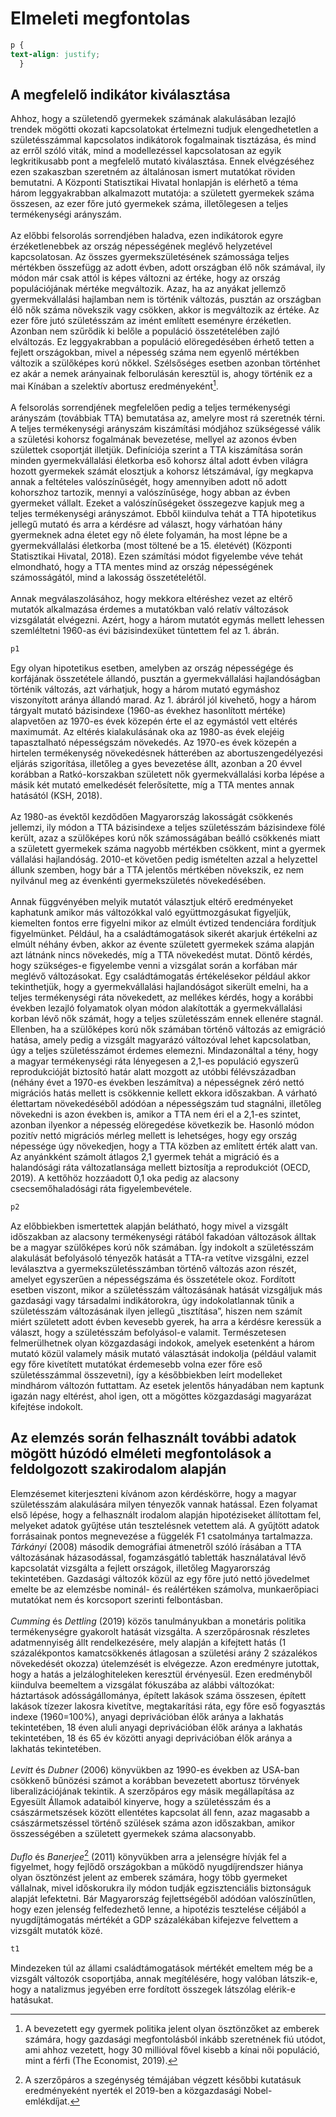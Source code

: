 # Elmeleti megfontolas

```{css, echo=FALSE}
p {
text-align: justify;
  }
```

## A megfelelő indikátor kiválasztása

Ahhoz, hogy a születendő gyermekek számának alakulásában lezajló trendek mögötti okozati kapcsolatokat értelmezni tudjuk elengedhetetlen a születésszámmal kapcsolatos indikátorok fogalmainak tisztázása, és mind az erről szóló viták, mind a modellezéssel kapcsolatosan az egyik legkritikusabb pont a megfelelő mutató kiválasztása. Ennek elvégzéséhez ezen szakaszban szeretném az általánosan ismert mutatókat röviden bemutatni. A Központi Statisztikai Hivatal honlapján is elérhető a téma három leggyakrabban alkalmazott mutatója: a született gyermekek száma összesen, az ezer főre jutó gyermekek száma, illetőlegesen a teljes termékenységi arányszám.\
\
Az előbbi felsorolás sorrendjében haladva, ezen indikátorok egyre érzéketlenebbek az ország népességének meglévő helyzetével kapcsolatosan. Az összes gyermekszületésének számossága teljes mértékben összefügg az adott évben, adott országban élő nők számával, ily módon már csak attól is képes változni az értéke, hogy az ország populációjának mértéke megváltozik. Azaz, ha az anyákat jellemző gyermekvállalási hajlamban nem is történik változás, pusztán az országban élő nők száma növekszik vagy csökken, akkor is megváltozik az értéke. Az ezer főre jutó születésszám az imént említett eseményre érzéketlen. Azonban nem szűrődik ki belőle a populáció összetételében zajló elváltozás. Ez leggyakrabban a populáció elöregedésében érhető tetten a fejlett országokban, mivel a népesség száma nem egyenlő mértékben változik a szülőképes korú nőkkel. Szélsőséges esetben azonban történhet ez akár a nemek arányainak felborulásán keresztül is, ahogy történik ez a mai Kínában a szelektív abortusz eredményeként^[A bevezetett egy gyermek politika jelent olyan ösztönzőket az emberek számára, hogy gazdasági megfontolásból inkább szeretnének fiú utódot, ami ahhoz vezetett, hogy 30 millióval fővel kisebb a kínai női populáció, mint a férfi (The Economist, 2019).].\
\
A felsorolás sorrendjének megfelelően pedig a teljes termékenységi arányszám (továbbiak TTA) bemutatása az, amelyre most rá szeretnék térni. A teljes termékenységi arányszám kiszámítási módjához szükségessé válik a születési kohorsz fogalmának bevezetése, mellyel az azonos évben születtek csoportját illetjük. Definíciója szerint a TTA kiszámítása során minden gyermekvállalási életkorba eső kohorsz által adott évben világra hozott gyermekek számát elosztjuk a kohorsz létszámával, így megkapva annak a feltételes valószínűségét, hogy amennyiben adott nő adott kohorszhoz tartozik, mennyi a valószínűsége, hogy abban az évben gyermeket vállalt. Ezeket a valószínűségeket összegezve kapjuk meg a teljes termékenységi arányszámot. Ebből kiindulva tehát a TTA hipotetikus jellegű mutató és arra a kérdésre ad választ, hogy várhatóan hány gyermeknek adna életet egy nő élete folyamán, ha most lépne be a gyermekvállalási életkorba (most töltené be a 15. életévét) (Központi Statisztikai Hivatal, 2018). Ezen számítási módot figyelembe véve tehát elmondható, hogy a TTA mentes mind az ország népességének számosságától, mind a lakosság összetételétől.\
\
Annak megválaszolásához, hogy mekkora eltéréshez vezet az eltérő mutatók alkalmazása érdemes a mutatókban való relatív változások vizsgálatát elvégezni. Azért, hogy a három mutatót egymás mellett lehessen szemléltetni 1960-as évi bázisindexüket tüntettem fel az 1. ábrán.

```{r echo=FALSE, fig.height=7, fig.width=10}
p1
```

Egy olyan hipotetikus esetben, amelyben az ország népességége és korfájának összetétele állandó, pusztán a gyermekvállalási hajlandóságban történik változás, azt várhatjuk, hogy a három mutató egymáshoz viszonyított aránya állandó marad. Az 1. ábráról jól kivehető, hogy a három tárgyalt mutató bázisindexe (1960-as évekhez hasonlított mértéke) alapvetően az 1970-es évek közepén érte el az egymástól vett eltérés maximumát. Az eltérés kialakulásának oka az 1980-as évek elejéig tapasztalható népességszám növekedés. Az 1970-es évek közepén a hirtelen termékenység növekedésnek hátterében az abortuszengedélyezési eljárás szigorítása, illetőleg a gyes bevezetése állt, azonban a 20 évvel korábban a Ratkó-korszakban született nők gyermekvállalási korba lépése a másik két mutató emelkedését felerősítette, míg a TTA mentes annak hatásától (KSH, 2018).\
\
Az 1980-as évektől kezdődően Magyarország lakosságát csökkenés jellemzi, ily módon a TTA bázisindexe a teljes születésszám bázisindexe fölé került, azaz a szülőképes korú nők számosságában beálló csökkenés miatt a született gyermekek száma nagyobb mértékben csökkent, mint a gyermek vállalási hajlandóság. 2010-et követően pedig ismételten azzal a helyzettel állunk szemben, hogy bár a TTA jelentős mértkében növekszik, ez nem nyilvánul meg az évenkénti gyermekszületés növekedésében.\
\
Annak függvényében melyik mutatót választjuk eltérő eredményeket kaphatunk amikor más változókkal való együttmozgásukat figyeljük, kiemelten fontos erre figyelni mikor az elmúlt évtized tendenciára fordítjuk figyelmünket. Például, ha a családtámogatások sikerét akarjuk értékelni az elmúlt néhány évben, akkor az évente született gyermekek száma alapján azt látnánk nincs növekedés, míg a TTA növekedést mutat. Döntő kérdés, hogy szükséges-e figyelembe venni a vizsgálat során a korfában már meglévő változásokat. Egy családtámogatás értékelésekor például akkor tekinthetjük, hogy a gyermekvállalási hajlandóságot sikerült emelni, ha a teljes termékenységi ráta növekedett, az mellékes kérdés, hogy a korábbi években lezajló folyamatok olyan módon alakították a gyermekvállalási korban lévő nők számát, hogy a teljes születésszám ennek ellenére stagnál. Ellenben, ha a szülőképes korú nők számában történő változás az emigráció hatása, amely pedig a vizsgált magyarázó változóval lehet kapcsolatban, úgy a teljes születésszámot érdemes elemezni. Mindazonáltal a tény, hogy a magyar termékenységi ráta lényegesen a 2,1-es populáció egyszerű reprodukcióját biztosító határ alatt mozgott az utóbbi félévszázadban (néhány évet a 1970-es években leszámítva) a népességnek zéró nettó migrációs hatás mellett is csökkennie kellett ekkora időszakban. A várható élettartam növekedéséből adódóan a népességszám tud stagnálni, illetőleg növekedni is azon években is, amikor a TTA nem éri el a 2,1-es szintet, azonban ilyenkor a népesség elöregedése következik be. Hasonló módon pozitív nettó migrációs mérleg mellett is lehetséges, hogy egy ország népessége úgy növekedjen, hogy a TTA közben az említett érték alatt van. Az anyánkként számolt átlagos 2,1 gyermek tehát a migráció és a halandósági ráta változatlansága mellett biztosítja a reprodukciót (OECD, 2019). A kettőhöz hozzáadott 0,1 oka pedig az alacsony csecsemőhaladósági ráta figyelembevétele.

```{r fig.height=7, fig.width=10}
p2
```

Az előbbiekben ismertettek alapján belátható, hogy mivel a vizsgált időszakban az alacsony termékenységi rátából fakadóan változások álltak be a magyar szülőképes korú nők számában. Így indokolt a születésszám alakulását befolyásoló tényezők hatását a TTA-ra vetítve vizsgálni, ezzel leválasztva a gyermekszületésszámban történő változás azon részét, amelyet egyszerűen a népességszáma és összetétele okoz. Fordított esetben viszont, mikor a születésszám változásának hatását vizsgáljuk más gazdasági vagy társadalmi indikátorokra, úgy indokolatlannak tűnik a születésszám változásának ilyen jellegű „tisztítása”, hiszen nem számít miért született adott évben kevesebb gyerek, ha arra a kérdésre keressük a választ, hogy a születésszám befolyásol-e valamit. Természetesen felmerülhetnek olyan közgazdasági indokok, amelyek esetenként a három mutató közül valamely másik mutató választását indokolja (például valamit egy főre kivetített mutatókat érdemesebb volna ezer főre eső születésszámmal összevetni), így a későbbiekben leírt modelleket mindhárom változón futtattam. Az esetek jelentős hányadában nem kaptunk igazán nagy eltérést, ahol igen, ott a mögöttes közgazdasági magyarázat kifejtése indokolt.

## Az elemzés során felhasznált további adatok mögött húzódó elméleti megfontolások a feldolgozott szakirodalom alapján

Elemzésemet kiterjeszteni kívánom azon kérdéskörre, hogy a magyar születésszám alakulására milyen tényezők vannak hatással. Ezen folyamat első lépése, hogy a felhasznált irodalom alapján hipotéziseket állítottam fel, melyeket adatok gyűjtése után tesztelésnek vetettem alá. A gyűjtött adatok forrásainak pontos megnevezése a függelék F1 csatolmánya tartalmazza.
*Tárkányi* (2008) második demográfiai átmenetről szóló írásában a TTA változásának házasodással, fogamzásgátló tabletták használatával lévő kapcsolatát vizsgálta a fejlett országok, illetőleg Magyarország tekintetében. Gazdasági változók közül az egy főre jutó nettó jövedelmet emelte be az elemzésbe nominál- és reálértéken számolva, munkaerőpiaci mutatókat nem és korcsoport szerinti felbontásban.\
\
*Cumming* és *Dettling* (2019) közös tanulmányukban a monetáris politika termékenységre gyakorolt hatását vizsgálta. A szerzőpárosnak részletes adatmennyiség állt rendelkezésére, mely alapján a kifejtett hatás (1 százalékpontos kamatcsökkenés átlagosan a születési arány 2 százalékos növekedését okozza) útelemzését is elvégezze. Azon eredményre jutottak, hogy a hatás a jelzáloghiteleken keresztül érvényesül. Ezen eredményből kiindulva beemeltem a vizsgálat fókuszába az alábbi változókat: háztartások adósságállománya, épített lakások száma összesen, épített lakások tízezer lakosra kivetítve, megtakarítási ráta, egy főre eső fogyasztás indexe (1960=100%), anyagi deprivációban élők aránya a lakhatás tekintetében, 18 éven aluli anyagi deprivációban élők aránya a lakhatás tekintetében, 18 és 65 év közötti anyagi deprivációban élők aránya a lakhatás tekintetében.\
\
*Levitt* és *Dubner* (2006) könyvükben az 1990-es években az USA-ban csökkenő bűnözési számot a korábban bevezetett abortusz törvények liberalizációjának tekintik. A szerzőpáros egy másik megállapítása az Egyesült Államok adataiból kinyerve, hogy a születésszám és a császármetszések között ellentétes kapcsolat áll fenn, azaz magasabb a császármetszéssel történő szülések száma azon időszakban, amikor összességében a született gyermekek száma alacsonyabb.\
\
*Duflo* és *Banerjee*^[A szerzőpáros a szegénység témájában végzett későbbi kutatásuk eredményeként nyerték el 2019-ben a közgazdasági Nobel-emlékdíjat.] (2011) könyvükben arra a jelenségre hívják fel a figyelmet, hogy fejlődő országokban a működő nyugdíjrendszer hiánya olyan ösztönzést jelent az emberek számára, hogy több gyermeket vállalnak, mivel időskorukra ily módon tudják egzisztenciális biztonságuk alapját lefektetni. Bár Magyarország fejlettségéből adódóan valószínűtlen, hogy ezen jelenség felfedezhető lenne, a hipotézis tesztelése céljából a nyugdíjtámogatás mértékét a GDP százalékában kifejezve felvettem a vizsgált mutatók közé.

```{r echo=FALSE}
t1
```


Mindezeken túl az állami családtámogatások mértékét emeltem még be a vizsgált változók csoportjába, annak megítélésére, hogy valóban látszik-e, hogy a natalizmus jegyében erre fordított összegek látszólag elérik-e hatásukat.
